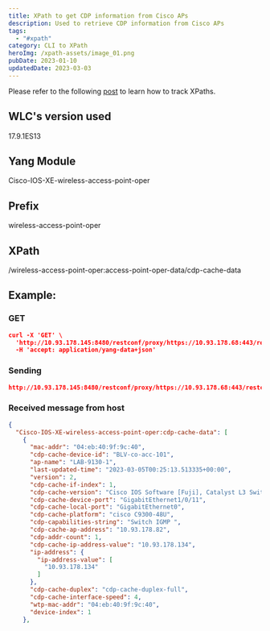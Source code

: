 ```yaml
---
title: XPath to get CDP information from Cisco APs
description: Used to retrieve CDP information from Cisco APs
tags:
  - "#xpath"
category: CLI to XPath
heroImg: /xpath-assets/image_01.png
pubDate: 2023-01-10
updatedDate: 2023-03-03
---
```



<Note>
Please refer to the following <a href="https://dar-fi.com/blog/ios-xe_tracking_xpaths" target="_blank">post</a> to learn how to track XPaths.
</Note>

## WLC's version used

17.9.1ES13

## Yang Module


Cisco-IOS-XE-wireless-access-point-oper


## Prefix


wireless-access-point-oper


## XPath


/wireless-access-point-oper:access-point-oper-data/cdp-cache-data


## Example:

### GET

```json
curl -X 'GET' \
  'http://10.93.178.145:8480/restconf/proxy/https://10.93.178.68:443/restconf/data/Cisco-IOS-XE-wireless-access-point-oper:access-point-oper-data/cdp-cache-data' \
  -H 'accept: application/yang-data+json'
```

### Sending

```json
http://10.93.178.145:8480/restconf/proxy/https://10.93.178.68:443/restconf/data/Cisco-IOS-XE-wireless-access-point-oper:access-point-oper-data/cdp-cache-data
```

### Received message from host

```json
{
  "Cisco-IOS-XE-wireless-access-point-oper:cdp-cache-data": [
    {
      "mac-addr": "04:eb:40:9f:9c:40",
      "cdp-cache-device-id": "BLV-co-acc-101",
      "ap-name": "LAB-9130-1",
      "last-updated-time": "2023-03-05T00:25:13.513335+00:00",
      "version": 2,
      "cdp-cache-if-index": 1,
      "cdp-cache-version": "Cisco IOS Software [Fuji], Catalyst L3 Switch Software (CAT9K_IOSXE), Version 16.9.2s, RELEASE SOFTWARE (fc4)\nTechnical Support: http://www.cisco.com/techsupport\nCopyright (c) 1986-2019 by Cisco Systems, Inc.\nCompiled Mon 14-Jan-19 16:45 by mcpre",
      "cdp-cache-device-port": "GigabitEthernet1/0/11",
      "cdp-cache-local-port": "GigabitEthernet0",
      "cdp-cache-platform": "cisco C9300-48U",
      "cdp-capabilities-string": "Switch IGMP ",
      "cdp-cache-ap-address": "10.93.178.82",
      "cdp-addr-count": 1,
      "cdp-cache-ip-address-value": "10.93.178.134",
      "ip-address": {
        "ip-address-value": [
          "10.93.178.134"
        ]
      },
      "cdp-cache-duplex": "cdp-cache-duplex-full",
      "cdp-cache-interface-speed": 4,
      "wtp-mac-addr": "04:eb:40:9f:9c:40",
      "device-index": 1
    },
```
